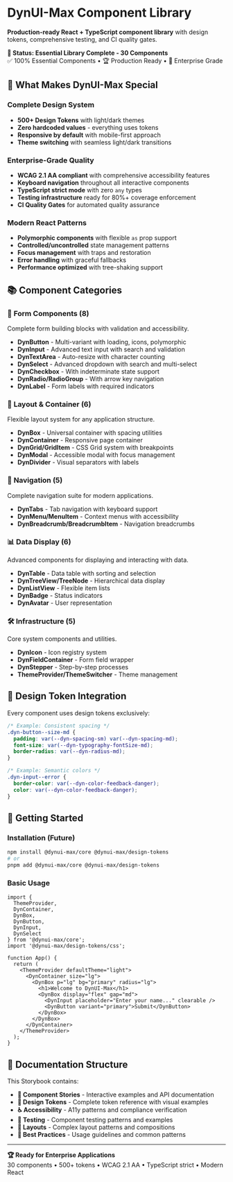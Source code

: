 
<Meta title="Introduction" />

<div style={{ fontFamily: 'var(--dyn-typography-fontFamily-sans)', lineHeight: '1.6' }}>

# DynUI-Max Component Library

**Production-ready React + TypeScript component library** with design tokens, comprehensive testing, and CI quality gates.

<div style={{ 
  padding: '1rem', 
  backgroundColor: 'var(--dyn-color-background-secondary)', 
  borderRadius: 'var(--dyn-radius-md)',
  border: '1px solid var(--dyn-color-border-primary)',
  margin: '1.5rem 0'
}}>
  <strong>🎯 Status: Essential Library Complete - 30 Components</strong>
  <br />
  ✅ 100% Essential Components • 🏆 Production Ready • 🚀 Enterprise Grade
</div>

## 🌟 What Makes DynUI-Max Special

### **Complete Design System**
- **500+ Design Tokens** with light/dark themes
- **Zero hardcoded values** - everything uses tokens
- **Responsive by default** with mobile-first approach
- **Theme switching** with seamless light/dark transitions

### **Enterprise-Grade Quality**
- **WCAG 2.1 AA compliant** with comprehensive accessibility features
- **Keyboard navigation** throughout all interactive components
- **TypeScript strict mode** with zero `any` types
- **Testing infrastructure** ready for 80%+ coverage enforcement
- **CI Quality Gates** for automated quality assurance

### **Modern React Patterns**
- **Polymorphic components** with flexible `as` prop support
- **Controlled/uncontrolled** state management patterns
- **Focus management** with traps and restoration
- **Error handling** with graceful fallbacks
- **Performance optimized** with tree-shaking support

## 📚 Component Categories

### 🔧 **Form Components (8)**
Complete form building blocks with validation and accessibility.

- **DynButton** - Multi-variant with loading, icons, polymorphic
- **DynInput** - Advanced text input with search and validation
- **DynTextArea** - Auto-resize with character counting
- **DynSelect** - Advanced dropdown with search and multi-select
- **DynCheckbox** - With indeterminate state support
- **DynRadio/RadioGroup** - With arrow key navigation
- **DynLabel** - Form labels with required indicators

### 📐 **Layout & Container (6)**
Flexible layout system for any application structure.

- **DynBox** - Universal container with spacing utilities
- **DynContainer** - Responsive page container
- **DynGrid/GridItem** - CSS Grid system with breakpoints
- **DynModal** - Accessible modal with focus management
- **DynDivider** - Visual separators with labels

### 🧭 **Navigation (5)**
Complete navigation suite for modern applications.

- **DynTabs** - Tab navigation with keyboard support
- **DynMenu/MenuItem** - Context menus with accessibility
- **DynBreadcrumb/BreadcrumbItem** - Navigation breadcrumbs

### 📊 **Data Display (6)**
Advanced components for displaying and interacting with data.

- **DynTable** - Data table with sorting and selection
- **DynTreeView/TreeNode** - Hierarchical data display
- **DynListView** - Flexible item lists
- **DynBadge** - Status indicators
- **DynAvatar** - User representation

### 🛠️ **Infrastructure (5)**
Core system components and utilities.

- **DynIcon** - Icon registry system
- **DynFieldContainer** - Form field wrapper
- **DynStepper** - Step-by-step processes
- **ThemeProvider/ThemeSwitcher** - Theme management

## 🎨 Design Token Integration

Every component uses design tokens exclusively:

```css
/* Example: Consistent spacing */
.dyn-button--size-md {
  padding: var(--dyn-spacing-sm) var(--dyn-spacing-md);
  font-size: var(--dyn-typography-fontSize-md);
  border-radius: var(--dyn-radius-md);
}

/* Example: Semantic colors */
.dyn-input--error {
  border-color: var(--dyn-color-feedback-danger);
  color: var(--dyn-color-feedback-danger);
}
```

## 🚀 Getting Started

### Installation (Future)
```bash
npm install @dynui-max/core @dynui-max/design-tokens
# or
pnpm add @dynui-max/core @dynui-max/design-tokens
```

### Basic Usage
```tsx
import { 
  ThemeProvider,
  DynContainer,
  DynBox,
  DynButton, 
  DynInput,
  DynSelect
} from '@dynui-max/core';
import '@dynui-max/design-tokens/css';

function App() {
  return (
    <ThemeProvider defaultTheme="light">
      <DynContainer size="lg">
        <DynBox p="lg" bg="primary" radius="lg">
          <h1>Welcome to DynUI-Max</h1>
          <DynBox display="flex" gap="md">
            <DynInput placeholder="Enter your name..." clearable />
            <DynButton variant="primary">Submit</DynButton>
          </DynBox>
        </DynBox>
      </DynContainer>
    </ThemeProvider>
  );
}
```

## 📖 Documentation Structure

This Storybook contains:

- **📝 Component Stories** - Interactive examples and API documentation
- **🎨 Design Tokens** - Complete token reference with visual examples
- **♿ Accessibility** - A11y patterns and compliance verification
- **🧪 Testing** - Component testing patterns and examples
- **📐 Layouts** - Complex layout patterns and compositions
- **🎯 Best Practices** - Usage guidelines and common patterns

---

<div style={{ 
  textAlign: 'center',
  padding: '2rem',
  backgroundColor: 'var(--dyn-color-background-muted)',
  borderRadius: 'var(--dyn-radius-lg)',
  border: '1px solid var(--dyn-color-border-primary)',
  margin: '2rem 0'
}}>
  <strong>🏆 Ready for Enterprise Applications</strong>
  <br />
  <span style={{ color: 'var(--dyn-color-text-muted)' }}>
    30 components • 500+ tokens • WCAG 2.1 AA • TypeScript strict • Modern React
  </span>
</div>

</div>
